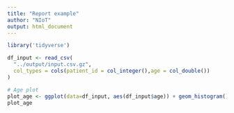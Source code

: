 ```yaml
---
title: "Report example"
author: "NIoT"
output: html_document
---
```


```r
library('tidyverse')

df_input <- read_csv(
  "../output/input.csv.gz",
  col_types = cols(patient_id = col_integer(),age = col_double())
)

# Age plot 
plot_age <- ggplot(data=df_input, aes(df_input$age)) + geom_histogram()
plot_age
```